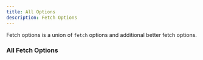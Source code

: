 ```yaml
---
title: All Options
description: Fetch Options
---
```


Fetch options is a union of `fetch` options and additional better fetch options.

### All Fetch Options
<AutoTypeTable path="./lib/better-fetch-options.ts" name="BetterFetchOption" />